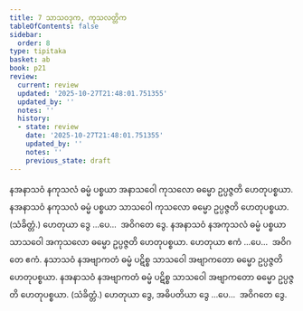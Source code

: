 ```yaml
---
title: 7 သာသဝဒုက, ကုသလတ္တိက
tableOfContents: false
sidebar:
  order: 8
type: tipitaka
basket: ab
book: p21
review:
  current: review
  updated: '2025-10-27T21:48:01.751355'
  updated_by: ''
  notes: ''
  history:
  - state: review
    date: '2025-10-27T21:48:01.751355'
    updated_by: ''
    notes: ''
    previous_state: draft
---
```



<ReviewStatus review={frontmatter.review} showDetails={true} />

<HypothesisAnnotation frontmatter={frontmatter} />

<DynamicBreadcrumb />

<Division number="18" book="p21" e="ch" v="40" p="353">

<Paragraph number="47" book="p21">
နအနာသဝံ နကုသလံ ဓမ္မံ ပစ္စယာ အနာသဝေါ ကုသလော ဓမ္မော ဥပ္ပဇ္ဇတိ ဟေတုပစ္စယာ. နအနာသဝံ နကုသလံ ဓမ္မံ ပစ္စယာ သာသဝေါ ကုသလော ဓမ္မော ဥပ္ပဇ္ဇတိ ဟေတုပစ္စယာ. (သံခိတ္တံ.) ဟေတုယာ ဒွေ …ပေ…  အဝိဂတေ ဒွေ.
</Paragraph>

<Paragraph number="48" book="p21">
နအနာသဝံ နအကုသလံ ဓမ္မံ ပစ္စယာ သာသဝေါ အကုသလော ဓမ္မော ဥပ္ပဇ္ဇတိ ဟေတုပစ္စယာ. ဟေတုယာ ဧကံ …ပေ…  အဝိဂတေ ဧကံ.
</Paragraph>

<Paragraph number="49" book="p21">
နသာသဝံ နအဗျာကတံ ဓမ္မံ ပဋိစ္စ သာသဝေါ အဗျာကတော ဓမ္မော ဥပ္ပဇ္ဇတိ ဟေတုပစ္စယာ. နအနာသဝံ နအဗျာကတံ ဓမ္မံ ပဋိစ္စ သာသဝေါ အဗျာကတော ဓမ္မော ဥပ္ပဇ္ဇတိ ဟေတုပစ္စယာ. (သံခိတ္တံ.) ဟေတုယာ ဒွေ, အဓိပတိယာ ဒွေ …ပေ…  အဝိဂတေ ဒွေ.
</Paragraph>
</Division>